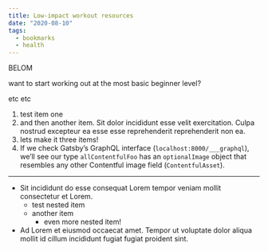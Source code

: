 ```yaml
---
title: Low-impact workout resources
date: "2020-08-10"
tags:
  - bookmarks
  - health
---
```


<Mug />

BELOM

want to start working out at the most basic beginner level?

etc etc

1. test item one
2. and then another item. Sit dolor incididunt esse velit exercitation. Culpa nostrud excepteur ea esse esse reprehenderit reprehenderit non ea.
3. lets make it three items!
4. If we check Gatsby’s GraphQL interface (`localhost:8000/___graphql`), we’ll see our type `allContentfulFoo` has an `optionalImage` object that resembles any other Contentful image field (`ContentfulAsset`).

---

- Sit incididunt do esse consequat Lorem tempor veniam mollit consectetur et Lorem.
  - test nested item
  - another item
    - even more nested item!
- Ad Lorem et eiusmod occaecat amet. Tempor ut voluptate dolor aliqua mollit id cillum incididunt fugiat fugiat proident sint.
